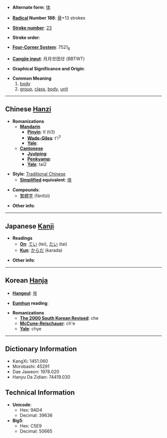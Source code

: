 * '''Alternate form''': [[体]]

* '''[[Wiktionary:Chinese radical index| Radical]] Number 188''': [[Wiktionary:Chinese radical index 骨|骨]]+13 strokes

* '''[[Wiktionary:Chinese total strokes index|Stroke number]]''': [[Wiktionary:Chinese total strokes index 23|23]]

* '''Stroke order''': 

* '''[[Wiktionary:Chinese four corner index|Four-Corner System]]''': 7521<sub>8</sub>

* '''[[Wiktionary:Chinese Cangjie index|Cangjie input]]''': 月月廿田廿 (BBTWT)

* '''Graphical Significance and Origin''': 

* '''Common Meaning'''
*#[[body]]
*# [[group]], [[class]], [[body]], [[unit]]

----

== Chinese [[Hanzi]] ==

* '''Romanizations'''
** '''[[Mandarin]]'''
*** '''[[Pinyin]]''': tǐ (ti3)
*** '''[[Wade-Giles]]''': t'i<sup>3</sup>
*** '''[[Yale]]''': 
** '''[[Cantonese]]'''
*** '''[[Jyutping]]''':
*** '''[[Penkyamp]]''': 
*** '''[[Yale]]''': tai2

* '''Style''': [[Traditional Chinese]] 
** '''[[Simplified Chinese|Simplified]] equivalent''': [[体]]

* '''Compounds''':
**[[繁體字]] (fántǐzì)

* '''Other info''': 

----

== Japanese [[Kanji]] ==

* '''Readings'''
** '''[[On]]''': [[てい]] (tei), [[たい]] (tai)
** '''[[Kun]]''': [[からだ]] (karada)

* '''Other info''':  

----

== Korean [[Hanja]] ==

* '''[[Hangeul]]''': [[체]]

* '''[[Eumhun]] reading''': 

* '''Romanizations'''
** '''[[The 2000 South Korean Revised Romanization|The 2000 South Korean Revised]]''': che
** '''[[McCune-Reischauer]]''': ch'e
** '''[[Yale]]''': chye

----

== Dictionary Information ==

* KangXi: 1451.060
* Morobashi: 45291
* Dae Jaweon: 1978.020
* Hanyu Da Zidian: 74419.030

== Technical Information ==

* '''Unicode''':
** Hex: 9AD4
** Decimal: 39636
* '''Big5''':
** Hex: C5E9
** Decimal: 50665